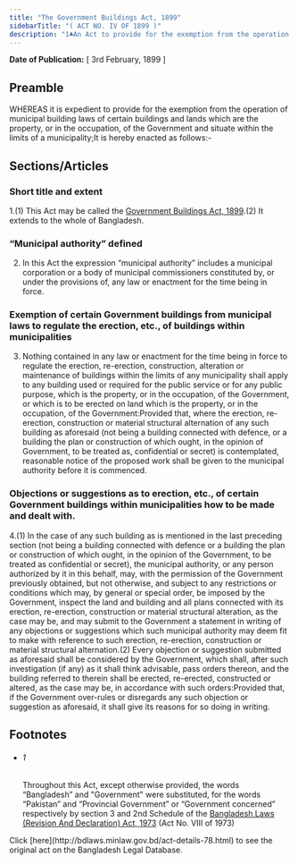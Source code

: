 ```yaml
---
title: "The Government Buildings Act, 1899"
sidebarTitle: "( ACT NO. IV OF 1899 )"
description: "1♣An Act to provide for the exemption from the operation of municipal building laws of certain buildings and lands which are the property, or in the occupation, of the Government and situate within the limits of a municipality."
---
```


**Date of Publication:** [ 3rd February, 1899 ]

## Preamble

WHEREAS it is expedient to provide for the exemption from the operation of municipal building laws of certain buildings and lands which are the property, or in the occupation, of the Government and situate within the limits of a municipality;It is hereby enacted as follows:-

## Sections/Articles

### Short title and extent

1.(1) This Act may be called the [Government Buildings Act, 1899](/act-78.html "Government Buildings Act, 1899").(2) It extends to the whole of Bangladesh.

### “Municipal authority” defined

2. In this Act the expression “municipal authority” includes a municipal corporation or a body of municipal commissioners constituted by, or under the provisions of, any law or enactment for the time being in force.

### Exemption of certain Government buildings from municipal laws to regulate the erection, etc., of buildings within municipalities

3. Nothing contained in any law or enactment for the time being in force to regulate the erection, re-erection, construction, alteration or maintenance of buildings within the limits of any municipality shall apply to any building used or required for the public service or for any public purpose, which is the property, or in the occupation, of the Government, or which is to be erected on land which is the property, or in the occupation, of the Government:Provided that, where the erection, re-erection, construction or material structural alternation of any such building as aforesaid (not being a building connected with defence, or a building the plan or construction of which ought, in the opinion of Government, to be treated as, confidential or secret) is contemplated, reasonable notice of the proposed work shall be given to the municipal authority before it is commenced.

### Objections or suggestions as to erection, etc., of certain Government buildings within municipalities how to be made and dealt with.

4.(1) In the case of any such building as is mentioned in the last preceding section (not being a building connected with defence or a building the plan or construction of which ought, in the opinion of the Government, to be treated as confidential or secret), the municipal authority, or any person authorized by it in this behalf, may, with the permission of the Government previously obtained, but not otherwise, and subject to any restrictions or conditions which may, by general or special order, be imposed by the Government, inspect the land and building and all plans connected with its erection, re-erection, construction or material structural alteration, as the case may be, and may submit to the Government a statement in writing of any objections or suggestions which such municipal authority may deem fit to make with reference to such erection, re-erection, construction or material structural alternation.(2) Every objection or suggestion submitted as aforesaid shall be considered by the Government, which shall, after such investigation (if any) as it shall think advisable, pass orders thereon, and the building referred to therein shall be erected, re-erected, constructed or altered, as the case may be, in accordance with such orders:Provided that, if the Government over-rules or disregards any such objection or suggestion as aforesaid, it shall give its reasons for so doing in writing.

## Footnotes

- ###### 1

  Throughout this Act, except otherwise provided, the words “Bangladesh” and "Government" were substituted, for the words “Pakistan” and “Provincial Government” or “Government concerned” respectively by section 3 and 2nd Schedule of the [Bangladesh Laws (Revision And Declaration) Act, 1973](/act-430.html "Bangladesh Laws (Revision And Declaration) Act, 1973") (Act No. VIII of 1973)

<Note>
  Click [here](http://bdlaws.minlaw.gov.bd/act-details-78.html) to see the original act on the Bangladesh Legal Database.
</Note>

